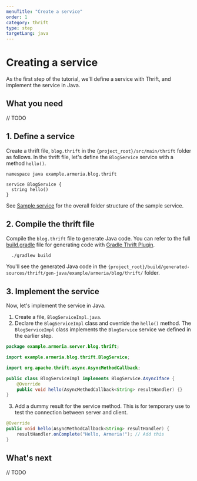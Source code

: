 ```yaml
---
menuTitle: "Create a service"
order: 1
category: thrift
type: step
targetLang: java
---
```


# Creating a service

As the first step of the tutorial, we'll define a service with Thrift, and implement the service in Java.

<TutorialSteps current={1} />

## What you need

// TODO

## 1. Define a service

Create a thrift file, `blog.thrift` in the `{project_root}/src/main/thrift` folder as follows.
In the thrift file, let's define the `BlogService` service with a method `hello()`.

```thrift filename=blog.thrift
namespace java example.armeria.blog.thrift

service BlogService {
  string hello()
}
```

<Tip>

See [Sample service](/tutorials/thrift/blog#sample-service) for the overall folder structure of the sample service.

</Tip>

## 2. Compile the thrift file

Compile the `blog.thrift` file to generate Java code.
You can refer to the full [build.gradle](https://github.com/line/armeria-examples/blob/master/tutorials/thrift/build.gradle) file for generating code with [Gradle Thrift Plugin](https://github.com/jruyi/thrift-gradle-plugin).

```bash
  ./gradlew build
  ```

You'll see the generated Java code in the `{project_root}/build/generated-sources/thrift/gen-java/example/armeria/blog/thrift/` folder.

## 3. Implement the service

Now, let's implement the service in Java.

1. Create a file, `BlogServiceImpl.java`.
2. Declare the `BlogServiceImpl` class and override the `hello()` method. The `BlogServiceImpl` class implements the `BlogService` service we defined in the earlier step.
  ```java filename=BlogServiceImpl.java
  package example.armeria.server.blog.thrift;

  import example.armeria.blog.thrift.BlogService;

  import org.apache.thrift.async.AsyncMethodCallback;

  public class BlogServiceImpl implements BlogService.AsyncIface {
      @Override
      public void hello(AsyncMethodCallback<String> resultHandler) {}
  }
  ```
3. Add a dummy result for the service method.
  This is for temporary use to test the connection between server and client.
  ```java filename=BlogServiceImpl.java
  @Override
  public void hello(AsyncMethodCallback<String> resultHandler) {
      resultHandler.onComplete("Hello, Armeria!"); // Add this
  }
  ```

## What's next

// TODO

<TutorialSteps current={1} />